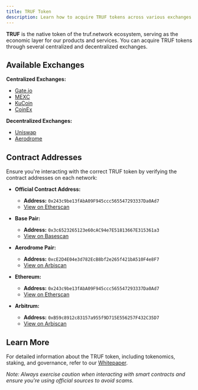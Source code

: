 ---
title: TRUF Token
description: Learn how to acquire TRUF tokens across various exchanges and networks.
---

**TRUF** is the native token of the truf.network ecosystem, serving as the economic layer for our products and services. You can acquire TRUF tokens through several centralized and decentralized exchanges.

## Available Exchanges

**Centralized Exchanges:**

- [Gate.io](https://www.gate.io/)
- [MEXC](https://www.mexc.com/)
- [KuCoin](https://www.kucoin.com/)
- [CoinEx](https://www.coinex.com/)

**Decentralized Exchanges:**

- [Uniswap](https://app.uniswap.org/)
- [Aerodrome](https://aerodrome.finance/)

## Contract Addresses

Ensure you're interacting with the correct TRUF token by verifying the contract addresses on each network:

- **Official Contract Address:**

  - **Address:** `0x243c9be13fAbA09F945ccc565547293337Da0Ad7`
  - [View on Etherscan](https://etherscan.io/address/0x243c9be13fAbA09F945ccc565547293337Da0Ad7)

- **Base Pair:**

  - **Address:** `0x3c6523265123e60cAC94e7E51813667E315361a3`
  - [View on Basescan](https://basescan.org/address/0x3c6523265123e60cAC94e7E51813667E315361a3)

- **Aerodrome Pair:**

  - **Address:** `0xcE2D4E04e3d782EcB8bf2e265f421bA510F4e8F7`
  - [View on Arbiscan](https://arbiscan.io/address/0xcE2D4E04e3d782EcB8bf2e265f421bA510F4e8F7)

- **Ethereum:**

  - **Address:** `0x243c9be13fAbA09F945ccc565547293337Da0Ad7`
  - [View on Etherscan](https://etherscan.io/address/0x243c9be13fAbA09F945ccc565547293337Da0Ad7)

- **Arbitrum:**
  - **Address:** `0xB59c8912c83157a955f9D715E556257F432C35D7`
  - [View on Arbiscan](https://arbiscan.io/address/0xB59c8912c83157a955f9D715E556257F432C35D7)

## Learn More

For detailed information about the TRUF token, including tokenomics, staking, and governance, refer to our [Whitepaper](https://whitepaper.truflation.com/truf-token/get-truf-token).

_Note: Always exercise caution when interacting with smart contracts and ensure you're using official sources to avoid scams._

